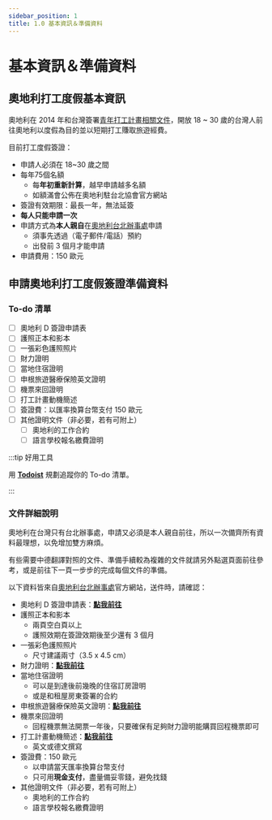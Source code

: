 ```yaml
---
sidebar_position: 1
title: 1.0 基本資訊＆準備資料
---
```


# 基本資訊＆準備資料

## 奧地利打工度假基本資訊

奧地利在 2014 年和台灣簽署[青年打工計畫相關文件](https://www.mofa.gov.tw/News_Content.aspx?n=8742DCE7A2A28761&s=A9B692401A670A0F)，開放 18 ~ 30 歲的台灣人前往奧地利以度假為目的並以短期打工賺取旅遊經費。

目前打工度假簽證：
- 申請人必須在 18~30 歲之間
- 每年75個名額
	- 每**年初重新計算**，越早申請越多名額
	- 如額滿會公佈在奧地利駐台北協會官方網站
- 簽證有效期限：最長一年，無法延簽
- **每人只能申請一次**
- 申請方式為**本人親自**在[奧地利台北辦事處](https://www.bmeia.gv.at/tw/%E5%A5%A7%E5%9C%B0%E5%88%A9-%E8%BE%A6%E4%BA%8B%E8%99%95-%E5%8F%B0%E5%8C%97/)申請
	- 須事先透過（電子郵件/電話）預約
	- 出發前 3 個月才能申請
- 申請費用：150 歐元

## 申請奧地利打工度假簽證準備資料

### To-do 清單
- [ ] 奧地利 D 簽證申請表
- [ ] 護照正本和影本
- [ ] 一張彩色護照照片
- [ ] 財力證明
- [ ] 當地住宿證明
- [ ] 申根旅遊醫療保險英文證明
- [ ] 機票來回證明
- [ ] 打工計畫動機簡述
- [ ] 簽證費：以匯率換算台幣支付 150 歐元
- [ ] 其他證明文件（非必要，若有可附上）
	- [ ] 奧地利的工作合約
	- [ ] 語言學校報名繳費證明

:::tip 好用工具

用 [**Todoist**](https://get.todoist.io/3d1vczem1yso) 規劃追蹤你的 To-do 清單。

:::

### 文件詳細說明

奧地利在台灣只有台北辦事處，申請又必須是本人親自前往，所以一次備齊所有資料最理想，以免增加雙方麻煩。

有些需要中德翻譯對照的文件、準備手續較為複雜的文件就請另外點選頁面前往參考，或是前往下一頁一步步的完成每個文件的準備。

以下資料皆來自[奧地利台北辦事處](https://www.bmeia.gv.at/fileadmin/user_upload/Vertretungen/OEBT_Taipei/Dokumente/WHP__ch_.pdf)官方網站，送件時，請確認：

- 奧地利 D 簽證申請表：[**點我前往**](/docs/奧地利打工度假/申請打工度假簽證/奧地利%20D%20簽證申請表)
- 護照正本和影本
	- 兩頁空白頁以上
	- 護照效期在簽證效期後至少還有 3 個月
- 一張彩色護照照片
	- 尺寸建議兩寸（3.5 x 4.5 cm）
- 財力證明：[**點我前往**](/docs/奧地利打工度假/申請打工度假簽證/申請財力證明)
- 當地住宿證明
	- 可以是到達後前幾晚的住宿訂房證明
	- 或是和租屋房東簽署的合約
- 申根旅遊醫療保險英文證明：[**點我前往**](/docs/奧地利打工度假/申請打工度假簽證/申請申根保險證明) <!--**保險時間需涵蓋所有簽證效期**-->
- 機票來回證明
	- 回程機票無法開票一年後，只要確保有足夠財力證明能購買回程機票即可
- 打工計畫動機簡述：[**點我前往**](/docs/奧地利打工度假/申請打工度假簽證/打工度假計畫動機簡述)
	- 英文或德文撰寫
- 簽證費：150 歐元
	- 以申請當天匯率換算台幣支付
	- 只可用**現金支付**，盡量備妥零錢，避免找錢
- 其他證明文件（非必要，若有可附上）
	- 奧地利的工作合約
	- 語言學校報名繳費證明

<!--其他相關連結：
- 初辦護照：
- 換發護照：
- 維也納德文語言學校清單 coming soon
- 奧地利租房網站 coming soon-->